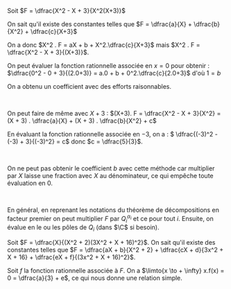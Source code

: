 

<Item type='methode' titre='exploiter les pôles'>


Soit $F = \dfrac{X^2 - X + 3}{X^2(X+3)}$

On sait qu'il existe des constantes telles que $F = \dfrac{a}{X} + \dfrac{b}{X^2} + \dfrac{c}{X+3}$

On a donc $X^2 . F = aX + b + X^2.\dfrac{c}{X+3}$ mais $X^2 . F = \dfrac{X^2 - X + 3}{(X+3)}$.

On peut évaluer la fonction rationnelle associée en $x = 0$ pour obtenir : $\dfrac{0^2 - 0 + 3}{(2.0+3)} = a.0 + b + 0^2.\dfrac{c}{2.0+3}$ d'où $1 = b$

On a obtenu un coefficient avec des efforts raisonnables.

<br/> 

On peut faire de même avec $X + 3$ : $(X+3). F = \dfrac{X^2 - X + 3}{X^2} = (X + 3) . \dfrac{a}{X} + (X + 3) . \dfrac{b}{X^2} + c$

En évaluant la fonction rationnelle associée en $-3$, on a : $ \dfrac{(-3)^2 - (-3) + 3}{(-3)^2} = c$ donc $c = \dfrac{5}{3}$. 

<br/>

On ne peut pas obtenir le coefficient $b$ avec cette méthode car multiplier par $X$ laisse une fraction avec $X$ au dénominateur, ce qui empêche toute évaluation en $0$.

<br/>

En général, en reprenant les notations du théorème de décompositions en facteur premier on peut multiplier $F$ par $Q_i^{\alpha_i}$ et ce pour tout $i$. Ensuite, on évalue en le ou les pôles de $Q_i$ (dans $\C$ si besoin).  
</Item>


<Item type='methode' titre='utiliser les limites'>

Soit $F = \dfrac{X}{(X^2 + 2)(3X^2 + X + 16)^2}$. On sait qu'il existe des constantes telles que $F = \dfrac{aX + b}{X^2 + 2} + \dfrac{cX + d}{3x^2 + X + 16} +  \dfrac{eX + f}{(3x^2 + X + 16)^2}$.

Soit $f$ la fonction rationnelle associée à $F$. On a $\limto{x \to + \infty} x.f(x) = 0 = \dfrac{a}{3} + e$, ce qui nous donne une relation simple.

</Item>